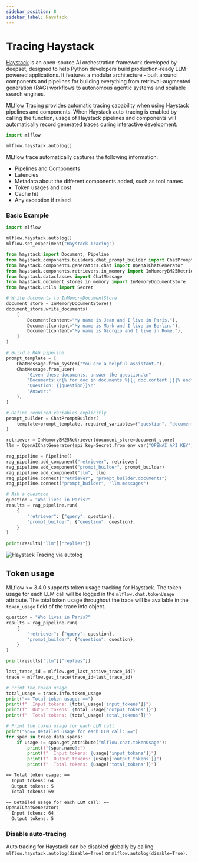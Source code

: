 ```yaml
---
sidebar_position: 8
sidebar_label: Haystack
---
```



# Tracing Haystack

<ImageBox src="/images/llms/haystack/haystack-tracing.png" alt="Haystack Tracing via autolog" />

[Haystack](https://github.com/deepset-ai/haystack) is an open-source AI orchestration framework developed by deepset, designed to help Python developers build production-ready LLM-powered applications.
It features a modular architecture - built around components and pipelines for building everything from retrieval-augmented generation (RAG) workflows to autonomous agentic systems and scalable search engines.



[MLflow Tracing](../../) provides automatic tracing capability when using Haystack pipelines and components.
When Haystack auto-tracing is enabled by calling the <APILink fn="mlflow.haystack.autolog" /> function,
usage of Haystack pipelines and components will automatically record generated traces during interactive development.

```python
import mlflow

mlflow.haystack.autolog()
```

MLflow trace automatically captures the following information:

- Pipelines and Components
- Latencies
- Metadata about the different components added, such as tool names
- Token usages and cost
- Cache hit
- Any exception if raised

### Basic Example

```python
import mlflow

mlflow.haystack.autolog()
mlflow.set_experiment("Haystack Tracing")

from haystack import Document, Pipeline
from haystack.components.builders.chat_prompt_builder import ChatPromptBuilder
from haystack.components.generators.chat import OpenAIChatGenerator
from haystack.components.retrievers.in_memory import InMemoryBM25Retriever
from haystack.dataclasses import ChatMessage
from haystack.document_stores.in_memory import InMemoryDocumentStore
from haystack.utils import Secret

# Write documents to InMemoryDocumentStore
document_store = InMemoryDocumentStore()
document_store.write_documents(
    [
        Document(content="My name is Jean and I live in Paris."),
        Document(content="My name is Mark and I live in Berlin."),
        Document(content="My name is Giorgio and I live in Rome."),
    ]
)

# Build a RAG pipeline
prompt_template = [
    ChatMessage.from_system("You are a helpful assistant."),
    ChatMessage.from_user(
        "Given these documents, answer the question.\n"
        "Documents:\n{% for doc in documents %}{{ doc.content }}{% endfor %}\n"
        "Question: {{question}}\n"
        "Answer:"
    ),
]

# Define required variables explicitly
prompt_builder = ChatPromptBuilder(
    template=prompt_template, required_variables={"question", "documents"}
)

retriever = InMemoryBM25Retriever(document_store=document_store)
llm = OpenAIChatGenerator(api_key=Secret.from_env_var("OPENAI_API_KEY"))

rag_pipeline = Pipeline()
rag_pipeline.add_component("retriever", retriever)
rag_pipeline.add_component("prompt_builder", prompt_builder)
rag_pipeline.add_component("llm", llm)
rag_pipeline.connect("retriever", "prompt_builder.documents")
rag_pipeline.connect("prompt_builder", "llm.messages")

# Ask a question
question = "Who lives in Paris?"
results = rag_pipeline.run(
    {
        "retriever": {"query": question},
        "prompt_builder": {"question": question},
    }
)

print(results["llm"]["replies"])
```

![Haystack Tracing via autolog](/images/llms/haystack/haystack-basic-tracing.png)

## Token usage

MLflow >= 3.4.0 supports token usage tracking for Haystack. The token usage for each LLM call will be logged in the `mlflow.chat.tokenUsage` attribute. The total token usage throughout the trace will be
available in the `token_usage` field of the trace info object.

```python
question = "Who lives in Paris?"
results = rag_pipeline.run(
    {
        "retriever": {"query": question},
        "prompt_builder": {"question": question},
    }
)

print(results["llm"]["replies"])

last_trace_id = mlflow.get_last_active_trace_id()
trace = mlflow.get_trace(trace_id=last_trace_id)

# Print the token usage
total_usage = trace.info.token_usage
print("== Total token usage: ==")
print(f"  Input tokens: {total_usage['input_tokens']}")
print(f"  Output tokens: {total_usage['output_tokens']}")
print(f"  Total tokens: {total_usage['total_tokens']}")

# Print the token usage for each LLM call
print("\n== Detailed usage for each LLM call: ==")
for span in trace.data.spans:
    if usage := span.get_attribute("mlflow.chat.tokenUsage"):
        print(f"{span.name}:")
        print(f"  Input tokens: {usage['input_tokens']}")
        print(f"  Output tokens: {usage['output_tokens']}")
        print(f"  Total tokens: {usage['total_tokens']}")
```

```bash
== Total token usage: ==
  Input tokens: 64
  Output tokens: 5
  Total tokens: 69

== Detailed usage for each LLM call: ==
OpenAIChatGenerator:
  Input tokens: 64
  Output tokens: 5
```

### Disable auto-tracing

Auto tracing for Haystack can be disabled globally by calling `mlflow.haystack.autolog(disable=True)` or `mlflow.autolog(disable=True)`.